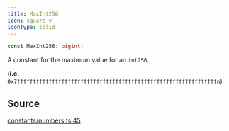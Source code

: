 ```yaml
---
title: MaxInt256
icon: square-v
iconType: solid
---
```


```ts
const MaxInt256: bigint;
```

A constant for the maximum value for an `int256`.

(**i.e.** `0x7fffffffffffffffffffffffffffffffffffffffffffffffffffffffffffffffn`)

## Source

[constants/numbers.ts:45](https://github.com/dominant-strategies/quais.js/blob/4cfae12bbb292482a9be973a3dd1d4c83d5ab398/src/constants/numbers.ts#L45)
